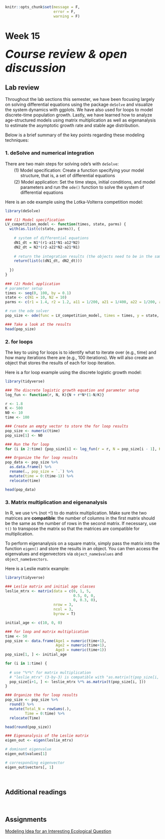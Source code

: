 ```r
knitr::opts_chunk$set(message = F, 
                      error = F, 
                      warning = F)

```

# Week 15 {-} 
<div style = "font-size: 28pt"> **_Course review & open discussion_**</div>

## Lab review {-}

Throughout the lab sections this semester, we have been focusing largely on solving differential equations using the package `deSolve` and visualize the system dynamics with ggplots. We have also used for loops to model discrete-time population growth. Lastly, we have learned how to analyze age-structured models using matrix multiplication as well as eigenanalysis to estimate the asymptotic growth rate and stable age distribution.    

Below is a brief summary of the key points regarding these modeling techniques:

### 1. deSolve and numerical integration {-}

There are two main steps for solving ode's with `deSolve`:

<span id = "aaa" style="display: block; margin-top: -10px; margin-left: 50px">Model specification: Create a function specifying your model structure, that is, a set of differential equations</span>

<span id = "bbb" style="display: block; margin-top: -10px; margin-left: 50px">Model application: Set the time steps, initial conditions, and model parameters and run the `ode()` function to solve the system of differential equations</span>

<style>

p span#aaa:before { 
  content: "(1) "; 
  display: inline-block;
  margin-left: -1.5em;
  margin-right: 0.3em;
}

p span#bbb:before { 
  content: "(2) "; 
  display: inline-block;
  margin-left: -1.5em;
  margin-right: 0.3em;
}

d-article table.lightable-paper {
  margin-bottom: 0px; 
}

</style>

Here is an ode example using the Lotka-Volterra competition model: 

```r
library(deSolve)

### (1) Model specification
LV_competition_model <- function(times, state, parms) {
  with(as.list(c(state, parms)), {
    
    # system of differential equations
    dN1_dt = N1*(r1-a11*N1-a12*N2)  
    dN2_dt = N2*(r2-a22*N2-a21*N1)
    
    # return the integration results (the objects need to be in the same order specified above)
    return(list(c(dN1_dt, dN2_dt)))
    
  })
}
  
### (2) Model application
# parameter setup
times <- seq(0, 100, by = 0.1)
state <- c(N1 = 10, N2 = 10)
parms <- c(r1 = 1.4, r2 = 1.2, a11 = 1/200, a21 = 1/400, a22 = 1/200, a12 = 1/300)

# run the ode solver
pop_size <- ode(func = LV_competition_model, times = times, y = state, parms = parms)

### Take a look at the results
head(pop_size)

```

### 2. for loops {-}

The key to using for loops is to identify what to iterate over (e.g., time) and how many iterations there are (e.g., 100 iterations). We will also create an object that stores the results of each for loop iteration.

Here is a for loop example using the discrete logistic growth model:

```r
library(tidyverse)

### The discrete logistic growth equation and parameter setup
log_fun <- function(r, N, K){N + r*N*(1-N/K)}  

r <- 1.8
K <- 500
N0 <- 10
time <- 100

### Create an empty vector to store the for loop results
pop_size <- numeric(time)
pop_size[1] <- N0

### Run the for loop 
for (i in 2:time) {pop_size[i] <- log_fun(r = r, N = pop_size[i - 1], K = K)}

### Organize the for loop results
pop_data <- pop_size %>% 
  as.data.frame() %>% 
  rename(., pop_size = `.`) %>%
  mutate(time = 0:(time-1)) %>%
  relocate(time)

head(pop_data)

```

### 3. Matrix multiplication and eigenanalysis {-}

In R, we use `%*%` (not `*`!) to do matrix multiplication. Make sure the two matrices are **compatible**: the number of columns in the first matrix should be the same as the number of rows in the second matrix. If necessary, use `t()` to transpose the matrix so that the matrices are compatible for multiplication.

To perform eigenanalysis on a square matrix, simply pass the matrix into the function `eigen()` and store the results in an object. You can then access the eigenvalues and eigenvectors via `object_name$values` and `object_name$vectors`.

Here is a Leslie matrix example:

```r
library(tidyverse)

### Leslie matrix and initial age classes
leslie_mtrx <- matrix(data = c(0, 1, 5,
                               0.5, 0, 0,
                               0, 0.3, 0),
                      nrow = 3, 
                      ncol = 3,
                      byrow = T)

initial_age <- c(10, 0, 0)

### for loop and matrix multiplication
time <- 50
pop_size <- data.frame(Age1 = numeric(time+1),
                       Age2 = numeric(time+1),
                       Age3 = numeric(time+1))
pop_size[1, ] <- initial_age

for (i in 1:time) {
  
  # use "%*%" for matrix multiplication
  # "leslie_mtrx" (3-by-3) is compatible with "as.matrix(t(pop_size[i, ]))" (3-by-1)
  pop_size[i+1, ] <- leslie_mtrx %*% as.matrix(t(pop_size[i, ]))
}

### Organize the for loop results 
pop_size <- pop_size %>% 
  round() %>%
  mutate(Total_N = rowSums(.), 
         Time = 0:time) %>%
  relocate(Time)

head(round(pop_size)) 

### Eigenanalysis of the Leslie matrix
eigen_out <- eigen(leslie_mtrx)

# dominant eigenvalue
eigen_out$values[1] 

# corresponding eigenvector
eigen_out$vectors[, 1]

```

<br>

## Additional readings {-}

<br>

## Assignments {-}

[Modeling Idea for an Interesting Ecological Question](./Assignments/Week15_Modeling Idea.pdf){target="_blank"}


